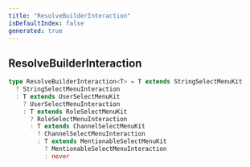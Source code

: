```yaml
---
title: "ResolveBuilderInteraction"
isDefaultIndex: false
generated: true
---
```



<!-- This file was generated from the CommandKit source. Do not modify. Instead, re-run the "docgen" script -->


## ResolveBuilderInteraction

<GenerationInfo sourceFile="packages/commandkit/src/components/v1/select-menu/SelectMenu.ts" sourceLine="51" packageName="commandkit" />



```ts title="Signature"
type ResolveBuilderInteraction<T> = T extends StringSelectMenuKit
  ? StringSelectMenuInteraction
  : T extends UserSelectMenuKit
    ? UserSelectMenuInteraction
    : T extends RoleSelectMenuKit
      ? RoleSelectMenuInteraction
      : T extends ChannelSelectMenuKit
        ? ChannelSelectMenuInteraction
        : T extends MentionableSelectMenuKit
          ? MentionableSelectMenuInteraction
          : never
```
